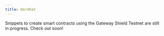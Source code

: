 ```yaml
---
title: Hardhat
---
```


Snippets to create smart contracts using the Gateway Shield Testnet are still in progress. Check out soon!
